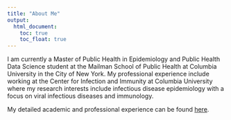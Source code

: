 ```yaml
---
title: "About Me"
output: 
  html_document:
    toc: true
    toc_float: true
---
```


I am currently a Master of Public Health in Epidemiology and Public Health Data Science student at the Mailman School of Public Health at Columbia University in the City of New York. 
My professional experience include working at the Center for Infection and Immunity at Columbia University where my research interests include infectious disease epidemiology with a focus on viral infectious diseases and immunology.

My detailed academic and professional experience can be found [here](resume/RT-CV_2021.pdf).
